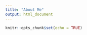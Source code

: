 ```yaml
---
title: "About Me"
output: html_document
---
```



```r
knitr::opts_chunk$set(echo = TRUE)
```
